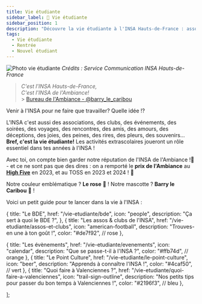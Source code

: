 ```yaml
---
title: Vie étudiante
sidebar_label: 🎏 Vie étudiante
sidebar_position: 1
description: "Découvre la vie étudiante à l'INSA Hauts-de-France : associations, clubs, événements et plus !"
tags:
  - Vie étudiante
  - Rentrée
  - Nouvel étudiant
---
```



![Photo vie étudiante](@site/static/img/insa/vie-etudiante.webp)
_Crédits : Service Communication INSA Hauts-de-France_

> _C'est l'INSA Hauts-de-France, <br/>
> C'est l'INSA de l'Ambiance!_ <br/> > [Bureau de l'Ambiance - @barry_le_caribou](https://www.instagram.com/barry_le_caribou/)

Venir à l'INSA pour ne faire que travailler? Quelle idée !?

L'INSA c'est aussi des associations, des clubs, des événements, des soirées, des voyages, des rencontres, des amis, des amours, des déceptions, des joies, des peines, des rires, des pleurs, des souvenirs... **Bref, c'est la vie étudiante!** Les activités extrascolaires joueront un rôle essentiel dans tes années à l'INSA !

Avec toi, on compte bien garder notre réputation de l'INSA de l'Ambiance !🩷 - et ce ne sont pas que des dires : on a remporté le **prix de l'Ambiance** au **[High Five](/vie-etudiante/evenements#le-h5---high-five)** en 2023, et au TOSS en 2023 et 2024 ! 🎉

Notre couleur emblématique ? **Le rose** 🌸 ! Notre mascotte ? **Barry le Caribou** 🫎 !

Voici un petit guide pour te lancer dans la vie à l'INSA :


{
title: "Le BDE",
href: "/vie-etudiante/bde",
icon: "people",
description: "Ça sert à quoi le BDE ?",
},
{
title: "Les assos & clubs de l'INSA",
href: "/vie-etudiante/assos-et-clubs",
icon: "american-football",
description: "Trouves-en une à ton goût !",
color: "#de7f92", // rose
},

{
title: "Les évènements",
href: "/vie-etudiante/evenements",
icon: "calendar",
description: "Que se passe-t-il à l'INSA ?",
color: "#ffb74d", // orange
},
{
title: "Le Point Culture",
href: "/vie-etudiante/le-point-culture",
icon: "beer",
description: "Apprends à connaître l'INSA !",
color: "#4caf50", // vert
},
{
title: "Quoi faire à Valenciennes ?",
href: "/vie-etudiante/quoi-faire-a-valenciennes",
icon: "trail-sign-outline",
description: "Nos petits tips pour passer du bon temps à Valenciennes !",
color: "#2196f3", // bleu
},

];

<FuturEtudiantCards cards={cards} />
